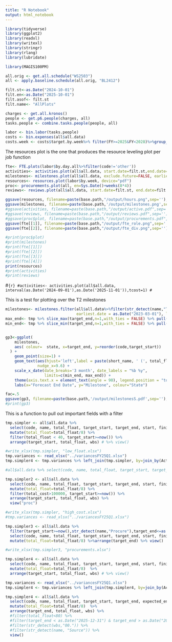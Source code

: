 ```yaml
---
title: "R Notebook"
output: html_notebook
---
```



```r
library(tidyverse)
library(ggplot2)
library(readxl)
library(writexl)
library(stringr)
library(rlang)
library(lubridate)

library(MAGIS100PM)
```


```r
all.orig <- get.all.schedule("WS2503")
all <- apply.baseline.schedule(all.orig, "BL2412")

filt.st<-as.Date("2024-10-01")
filt.en<-as.Date("2025-10-01")
filt.asof<- filt.st
filt.name<- "AllPlots"

```

```r
charges <- get.all.kronos()
people <- get.p6.people(charges, all)
tasks.people <- combine.tasks.people(people, all)

labor <- bin.labor(tasks.people)
costs <- bin.expenses(all$all.data)
costs.week <- costs$target.by.week%>% filter(FY>=2025&FY<2028)%>%group_by(FY)%>%mutate(csum=cumsum(hsum))
```

The resources plot is the one that produces the resource leveling plot per job function

```r
fte<- FTE.plots(labor$by.day.all%>%filter(code!='other'))
activities<- activities.plot(all$all.data, start.date=filt.st,end.date=filt.en)
milestones<- milestones.plot(all$all.data, exclude.future=FALSE, earliest.date=filt.st, latest.date=filt.en)
resources<- resources.plot(labor$by.week, device="pdf")
proc<- procurements.plot(all, en=Sys.Date()+weeks(8*4))
reviews<- reviews.plot(all$all.data, start.date=filt.st, end.date=filt.st+months(6))
```

```r
ggsave(resources, filename=paste(base.path,"/output/hours.png",sep=''), width=24, units='in', device='png')
ggsave(milestones, filename=paste(base.path,'/output/milestones.png',sep=''), width=11, units='in', device="png")
#ggsave(activities, filename=paste(base.path,"/output/active.pdf",sep=''),width=12, height=10, units="in", device="pdf")
#ggsave(reviews, filename=paste(base.path,"/output/reviews.pdf",sep=''),units="in", width=11, device="pdf")
#ggsave(proc$plot, filename=paste(base.path,"/output/procurements.pdf",sep=''),units="in", width=16, device="pdf")
ggsave(fte[[1]], filename=paste(base.path,"/output/fte_role.png",sep=''),units="in", device="png")
ggsave(fte[[2]], filename=paste(base.path,"/output/fte_div.png",sep=''),units="in", device="png")

```


```r
#print(proc$plot)
#print(milestones)
#print(fte[[1]])
#print(fte[[2]])
#print(fte[[3]])
#print(fte[[4]])
print(resources)
#print(activities)
#print(reviews)
```

#```{r}
#activities<- activities.plot(all$all.data, interval(as.Date('2024-09-01'),as.Date('2025-11-01')),tcost=1)
#```


This is a test for plotting over the T2 milestones
```r
milestones<- milestones.filter(all$all.data%>%filter(str_detect(name,"T2 ")),exclude.future=FALSE,
                               earliest.date = as.Date("2023-03-01"), latest.date = as.Date("2025-02-01"))
max_end<- tmp %>% slice_max(target_end,n=1,with_ties = FALSE) %>% pull(target_end)
min_end<- tmp %>% slice_min(target_end,n=1,with_ties = FALSE) %>% pull(target_end)


gp3<-ggplot(
    milestones,
    aes( colour=  state, x=target_end, y=reorder(code,target_start))
  ) +
    geom_point(size=1) +
    geom_text(aes(hjust='left',label = paste(short_name, ' (', total_float/8,')', sep='')),
              nudge_x=9.6) +
    scale_x_date(date_breaks='3 month', date_labels = "%b %y",
                 limits=c(min_end, max_end)) +
    theme(axis.text.x = element_text(angle = 90), legend.position = "top") +
    labs(x="Forecast End Date", y="Milestone", colour="State")

fac=.5
ggsave(gp3, filename=paste(base.path,'/output/milestonesS.pdf',sep=''),height=15*fac, width=14*fac,units='in', device="pdf")
#print(gp3)

```

This is a function to pull out important fields with a filter

```r

tmp.simpler <- all$all.data %>%
  select(code, name, total_float, target_start, target_end, start, finish, wbs, wbs_high, wbs_low) %>% 
  mutate(total_float=total_float/8) %>% 
  filter(total_float < 40, target_start>=now()) %>% 
  arrange(target_start, total_float, wbs) # %>% view()

#write_xlsx(tmp.simpler, "low_float.xlsx")
tmp.variances <- read_xlsx("../variancesFY25Q1.xlsx")
tmp.simpler4 <- tmp.variances %>% left_join(tmp.simpler, by=join_by(ActivityID==code))

#all$all.data %>% select(code, name, total_float, target_start, target_end, wbs, wbs_high, wbs_low) %>% mutate(total_float=total_float/8) %>% filter( target_start>=now()) %>% arrange(target_start, total_float, wbs) %>% view()

```


```r

tmp.simpler2 <- all$all.data %>%
  select(code, name, total_float, target_start, target_end, start, finish, wbs, total_cost) %>%
  mutate(total_float=total_float/8) %>% 
  filter(total_cost>100000, target_start>=now()) %>%
  arrange(target_start, total_float, wbs) %>%
  view("proc")

#write_xlsx(tmp.simpler, "high_cost.xlsx")
#tmp.variances <- read_xlsx("../variancesFY25Q1.xlsx")

```

```r
tmp.simpler3 <- all$all.data %>%
  filter(target_start>=now(),str_detect(name,"Procure"),target_end<=as.Date("2026-01-07")) %>%
  select(code, name, total_float, target_start, target_end, start, finish, wbs, total_cost, wbs_low) %>% 
  mutate(total_float=total_float/8) %>%arrange(target_end) %>% view()

#write_xlsx(tmp.simpler3, "procurements.xlsx")

```

```r

tmp.simpler4 <- all$all.data %>%
  select(code, name, total_float, target_start, target_end, start, finish, wbs, wbs_high, wbs_low) %>% 
  mutate(total_float=total_float/8)  %>% 
  arrange(target_start, total_float, wbs) # %>% view()

tmp.variances <- read_xlsx("../variancesFY25Q1.xlsx")
tmp.simpler4 <- tmp.variances %>% left_join(tmp.simpler4, by=join_by(ActivityID==code))

```


```r

tmp.simpler4 <- all$all.data %>% 
  select(code, name, total_float, target_start, target_end, expected_end, start, finish, actual_start, actual_end, wbs, wbs_high, wbs_low, status) %>%
  mutate(total_float=total_float/8)  %>% 
  arrange(target_end, total_float, wbs) %>%
  #filter(total_float<80) %>% 
  #filter(target_end < as.Date("2025-12-31") & target_end > as.Date("2025-03-01")) %>%
  #filter(str_detect(wbs,"00.")) %>%
  #filter(str_detect(name, "Source")) %>% 
  view()


```

